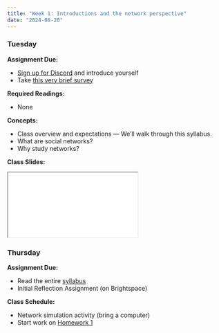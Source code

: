 ```yaml
---
title: "Week 1: Introductions and the network perspective"
date: "2024-08-20"
---
```



### Tuesday

**Assignment Due:**

* [Sign up for Discord](pages/Discord-Signup.html) and introduce yourself
* Take [this very brief survey](https://docs.google.com/forms/d/e/1FAIpQLSd1EahCFyyZS8ZZTwct1YMwQvfGqTBVK9P6xYjHWOfx8GWboA/viewform)

**Required Readings:**

* None

**Concepts:**

* Class overview and expectations — We'll walk through this syllabus.
* What are social networks?
* Why study networks?

**Class Slides:**

<iframe class='slide-deck' src='/lectures/class_lectures/week_1.html'></iframe>

### Thursday

**Assignment Due:**

* Read the entire [syllabus](/syllabus/syllabus.qmd)
* Initial Reflection Assignment (on Brightspace)

**Class Schedule:**

* Network simulation activity (bring a computer)
* Start work on [Homework 1](pages/Homework-1.html)

